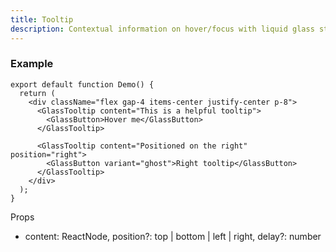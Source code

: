 ```yaml
---
title: Tooltip
description: Contextual information on hover/focus with liquid glass styling.
---
```



### Example

```tsx
export default function Demo() {
  return (
    <div className="flex gap-4 items-center justify-center p-8">
      <GlassTooltip content="This is a helpful tooltip">
        <GlassButton>Hover me</GlassButton>
      </GlassTooltip>

      <GlassTooltip content="Positioned on the right" position="right">
        <GlassButton variant="ghost">Right tooltip</GlassButton>
      </GlassTooltip>
    </div>
  );
}
```

Props

- content: ReactNode, position?: top | bottom | left | right, delay?: number
